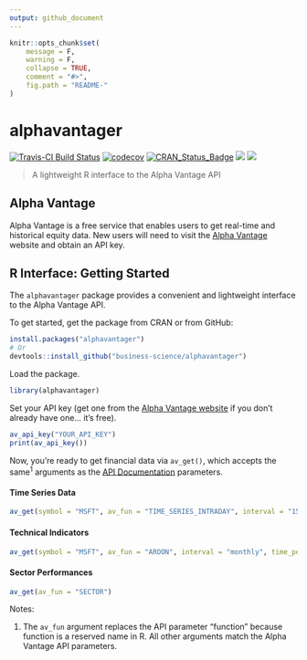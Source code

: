 ```yaml
---
output: github_document
---
```


<!-- README.md is generated from README.Rmd. Please edit that file -->

```r
knitr::opts_chunk$set(
    message = F, 
    warning = F,
    collapse = TRUE,
    comment = "#>",
    fig.path = "README-"
)
```




# alphavantager

[![Travis-CI Build Status](https://travis-ci.org/business-science/alphavantager.svg?branch=master)](https://travis-ci.org/business-science/alphavantager.svg?branch=master)
[![codecov](https://codecov.io/gh/business-science/alphavantager/branch/master/graph/badge.svg)](https://codecov.io/gh/business-science/alphavantager)
[![CRAN_Status_Badge](http://www.r-pkg.org/badges/version/alphavantager)](https://cran.r-project.org/package=alphavantager)
![](http://cranlogs.r-pkg.org/badges/alphavantager?color=brightgreen)
![](http://cranlogs.r-pkg.org/badges/grand-total/alphavantager?color=brightgreen)

<!-- <img src="tools/logo.png" width="147" height="170" align="right" /> -->

> A lightweight R interface to the Alpha Vantage API

## Alpha Vantage

Alpha Vantage is a free service that enables users to get real-time and historical equity data. New users will need to visit the [Alpha Vantage](https://www.alphavantage.co/) website and obtain an API key. 

## R Interface: Getting Started

The `alphavantager` package provides a convenient and lightweight interface to the Alpha Vantage API. 

To get started, get the package from CRAN or from GitHub:

```r
install.packages("alphavantager")
# Or
devtools::install_github("business-science/alphavantager")
```

Load the package.

```r
library(alphavantager)
```


Set your API key (get one from the [Alpha Vantage website](https://www.alphavantage.co/) if you don't already have one... it's free).

```r
av_api_key("YOUR_API_KEY")
print(av_api_key())
```

Now, you're ready to get financial data via `av_get()`, which accepts the same<sup>1</sup> arguments as the [API Documentation](https://www.alphavantage.co/documentation/) parameters. 

#### Time Series Data

```r
av_get(symbol = "MSFT", av_fun = "TIME_SERIES_INTRADAY", interval = "15min")
```

#### Technical Indicators

```r
av_get(symbol = "MSFT", av_fun = "AROON", interval = "monthly", time_period = 60)
```

#### Sector Performances

```r
av_get(av_fun = "SECTOR")
```


Notes:

1. The `av_fun` argument replaces the API parameter "function" because function is a reserved name in R. All other arguments match the Alpha Vantage API parameters.
